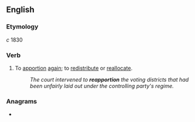 ==English==

===Etymology===
''c'' 1830 {{prefix|en|re|apportion}}

===Verb===
{{en-verb}}

# To [[apportion]] [[again]]; to [[redistribute]] or [[reallocate]].
#: ''The court intervened to '''reapportion''' the voting districts that had been unfairly laid out under the controlling party's regime.''

===Anagrams===
* {{anagrams|en|a=aeinoopprrt|apportioner|properation|proprionate}}